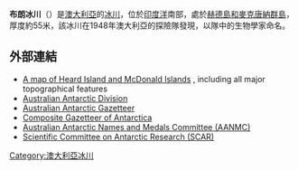 {{Coord|53|04|S|73|39|E|source:GNIS|display=title}}

'''布朗冰川'''（{{lang-en|Brown Glacier}}）是[[澳大利亞|澳大利亞]]的[[冰川|冰川]]，位於[[印度洋|印度洋]]南部，處於[[赫德島和麥克唐納群島|赫德島和麥克唐納群島]]，厚度約55米，該冰川在1948年澳大利亞的探險隊發現，以隊中的生物學家命名。

==外部連結==
*[http://www.heardisland.aq/__data/assets/pdf_file/0018/639/HIMI_general.pdf A map of Heard Island and McDonald Islands] {{Wayback|url=http://www.heardisland.aq/__data/assets/pdf_file/0018/639/HIMI_general.pdf |date=20140211194507 }}, including all major topographical features
*[http://www.aad.gov.au/ Australian Antarctic Division]
*[https://web.archive.org/web/20071030143303/http://aadc-maps.aad.gov.au/aadc/gaz/search_names.cfm Australian Antarctic Gazetteer]
*[http://data.aad.gov.au/aadc/gaz/scar/ Composite Gazetteer of Antarctica] {{WebCite|url=https://www.webcitation.org/5ug2CfC7m?url=http://data.aad.gov.au/aadc/gaz/scar/ |date=20101202140255 |dateformat=iso }}
*[https://web.archive.org/web/20090709070649/http://www.aad.gov.au/default.asp?casid=12388 Australian Antarctic Names and Medals Committee (AANMC)]
*[https://web.archive.org/web/20100818063123/http://www.scar.org/information/ Scientific Committee on Antarctic Research (SCAR)]

{{Antarctica-geo-stub}}
[[Category:澳大利亞冰川|Category:澳大利亞冰川]]